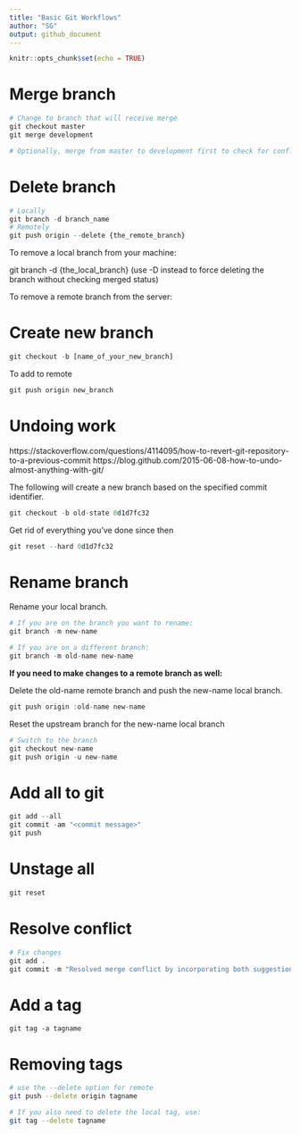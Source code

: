 ```yaml
---
title: "Basic Git Workflows"
author: "SG"
output: github_document
---
```


```r
knitr::opts_chunk$set(echo = TRUE)
```

# Merge branch

```r
# Change to branch that will receive merge
git checkout master
git merge development

# Optionally, merge from master to development first to check for conflicts
```

# Delete branch

```r
# Locally
git branch -d branch_name
# Remotely
git push origin --delete {the_remote_branch}
```

To remove a local branch from your machine:

git branch -d {the_local_branch} (use -D instead to force deleting the branch without checking merged status)

To remove a remote branch from the server:



# Create new branch

```r
git checkout -b [name_of_your_new_branch]
```

To add to remote

```r
git push origin new_branch
```


# Undoing work

https://stackoverflow.com/questions/4114095/how-to-revert-git-repository-to-a-previous-commit
https://blog.github.com/2015-06-08-how-to-undo-almost-anything-with-git/

The following will create a new branch based on the specified commit identifier.

```r
git checkout -b old-state 0d1d7fc32
```

Get rid of everything you've done since then

```r
git reset --hard 0d1d7fc32
```

# Rename branch

Rename your local branch.

```r

# If you are on the branch you want to rename:
git branch -m new-name

# If you are on a different branch:
git branch -m old-name new-name

```

**If you need to make changes to a remote branch as well:**

Delete the old-name remote branch and push the new-name local branch.

```r
git push origin :old-name new-name
```

Reset the upstream branch for the new-name local branch

```r
# Switch to the branch
git checkout new-name
git push origin -u new-name

```

# Add all to git

```r
git add --all
git commit -am "<commit message>"
git push
```

# Unstage all

```r
git reset
```

# Resolve conflict

```r
# Fix changes
git add .
git commit -m "Resolved merge conflict by incorporating both suggestions."
```

# Add a tag

```
git tag -a tagname
```


# Removing tags

```bash
# use the --delete option for remote
git push --delete origin tagname

# If you also need to delete the local tag, use:
git tag --delete tagname

```

